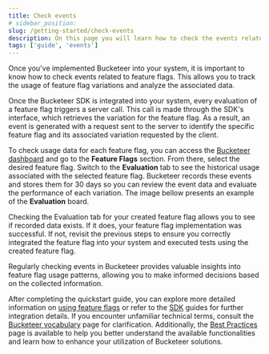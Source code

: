 ```yaml
---
title: Check events
# sidebar_position:
slug: /getting-started/check-events
description: On this page you will learn how to check the events related to a feature flag use after the Buckteer system implementation.
tags: ['guide', 'events']
---
```



Once you've implemented Bucketeer into your system, it is important to know how to check events related to feature flags. This allows you to track the usage of feature flag variations and analyze the associated data.

Once the Bucketeer SDK is integrated into your system, every evaluation of a feature flag triggers a server call. This call is made through the SDK's interface, which retrieves the variation for the feature flag. As a result, an event is generated with a request sent to the server to identify the specific feature flag and its associated variation requested by the client.

To check usage data for each feature flag, you can access the [Bucketeer dashboard](https://dev.bucketeer.jp/) and go to the **Feature Flags** section. From there, select the desired feature flag. Switch to the **Evaluation** tab to see the historical usage associated with the selected feature flag. Bucketeer records these events and stores them for 30 days so you can review the event data and evaluate the performance of each variation. The image bellow presents an example of the **Evaluation** board.

<CenteredImg
  imgURL="img/getting-started/quickstart/evaluation-panel.png"
  alt="Evaluation panel"
  wSize="100%"
/>

Checking the Evaluation tab for your created feature flag allows you to see if recorded data exists. If it does, your feature flag implementation was successful. If not, revisit the previous steps to ensure you correctly integrated the feature flag into your system and executed tests using the created feature flag.

Regularly checking events in Bucketeer provides valuable insights into feature flag usage patterns, allowing you to make informed decisions based on the collected information.

After completing the quickstart guide, you can explore more detailed information on [using feature flags](../../using-feature-flags) or refer to the [SDK](../../sdk) guides for further integration details. If you encounter unfamiliar technical terms, consult the [Bucketeer vocabulary](../getting-started/bucketeer-vocabulary) page for clarification. Additionally, the [Best Practices](../best-practices) page is available to help you better understand the available functionalities and learn how to enhance your utilization of Bucketeer solutions.
